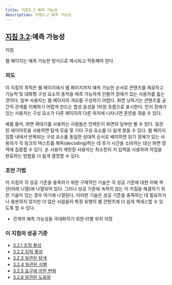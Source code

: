 ```yaml
---
title: 지침3.2 예측 가능성
description: 지침3.2 예측 가능성
---
```



## [지침 3.2](https://w3.org/TR/WCAG22#predictable):예측 가능성

지침

웹 페이지는 예측 가능한 방식으로 제시되고 작동해야 한다.

### 의도

이 지침의 목적은 웹 페이지에서 웹 페이지까지 예측 가능한 순서로 콘텐츠를 제공하고 기능적 및 대화형 구성 요소의 동작을 예측 가능하게 만들어 장애가 있는 사용자를 돕는 것이다. 일부 사용자는 웹 페이지의 개요를 구성하기 어렵다. 화면 낭독기는 콘텐츠를 공간적 관계를 이해하기 어렵게 만드는 합성 음성을 1차원 흐름으로 표시한다. 인지 장애가 있는 사용자는 구성 요소가 다른 페이지의 다른 위치에 나타나면 혼란을 겪을 수 있다.

예를 들어, 화면 확대기를 사용하는 사람들은 언제든지 화면의 일부만 볼 수 있다. 일관된 레이아웃을 사용하면 탐색 모음 및 기타 구성 요소를 더 쉽게 찾을 수 있다. 웹 페이지 집합 내에서 반복되는 구성 요소를 동일한 상대적 순서로 배치하면 읽기 장애가 있는 사용자가 각 링크의 텍스트를 해독(decoding)하는 데 추가 시간을 소비하는 대신 화면 영역에 집중할 수 있다. 손 사용이 제한된 사용자는 최소한의 키 입력을 사용하여 작업을 완료하는 방법을 더 쉽게 결정할 수 있다.

### 조언 기법

이 지침의 각 성공 기준을 충족하기 위한 구체적인 기술은 각 성공 기준에 대한 이해 섹션(아래 나열)에 나열되어 있다. 그러나 성공 기준에 속하지 않는 이 지침을 해결하기 위한 기술이 있는 경우 여기에 나열된다. 이러한 기술은 성공 기준을 충족하는 데 필요하거나 충분하지 않지만 더 많은 사람들이 특정 유형의 웹 콘텐츠에 더 쉽게 액세스할 수 있도록 할 수 있다.

*   관계의 예측 가능성을 극대화하기 위한 라벨 위치 지정

### 이 지침의 성공 기준

*   [3.2.1 초점 활성](on-focus)
*   [3.2.2 입력 활성](on-input)
*   [3.2.3 일관된 탐색](consistent-navigation)
*   [3.2.4 일관된 식별](consistent-identification)
*   [3.2.5 요구에 의한 변화](change-on-request)
*   [3.2.6 일관된 도움말](consistent-help)

